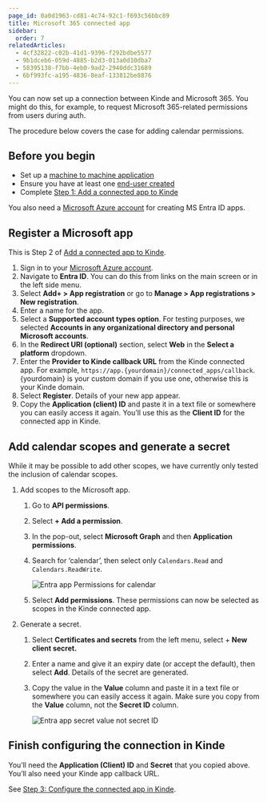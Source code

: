 ```yaml
---
page_id: 0a0d1963-cd81-4c74-92c1-f693c56bbc89
title: Microsoft 365 connected app
sidebar:
  order: 7
relatedArticles:
  - 4cf32822-c02b-41d1-9396-f292bdbe5577
  - 9b1dceb6-059d-4885-b2d3-013a0d10dba7
  - 58395138-f7bb-4eb0-9ad2-2940ddc31689
  - 6bf993fc-a195-4836-8eaf-133812be8876
---
```


You can now set up a connection between Kinde and Microsoft 365. You might do this, for example, to request Microsoft 365-related permissions from users during auth. 

The procedure below covers the case for adding calendar permissions.

## Before you begin

- Set up a [machine to machine application](/developer-tools/kinde-api/connect-to-kinde-api/)
- Ensure you have at least one [end-user created](/manage-users/add-and-edit/add-and-edit-users/)
- Complete [Step 1: Add a connected app to Kinde](/integrate/connected-apps/add-connected-apps/#step-1-add-the-connected-app-in-kinde/)

You also need a [Microsoft Azure account](https://portal.azure.com/#home) for creating MS Entra ID apps.

## Register a Microsoft app

This is Step 2 of [Add a connected app to Kinde](/integrate/connected-apps/add-connected-apps/#step-1-add-the-connected-app-in-kinde/).

1. Sign in to your [Microsoft Azure account](https://portal.azure.com/).
2. Navigate to **Entra ID**. You can do this from links on the main screen or in the left side menu.
3. Select **Add+ > App registration** or go to **Manage > App registrations > New registration**.
4. Enter a name for the app.
5. Select a **Supported account types option**. For testing purposes, we selected **Accounts in any organizational directory and personal Microsoft accounts**.
6. In the **Redirect URI (optional)** section, select **Web** in the **Select a platform** dropdown.
7. Enter the **Provider to Kinde callback URL** from the Kinde connected app. For example, `https://app.{yourdomain}/connected_apps/callback`. {yourdomain} is your custom domain if you use one, otherwise this is your Kinde domain.
8. Select **Register**. Details of your new app appear.
9. Copy the **Application (client) ID** and paste it in a text file or somewhere you can easily access it again. You’ll use this as the **Client ID** for the connected app in Kinde.

## Add calendar scopes and generate a secret

<aside type="warning">

While it may be possible to add other scopes, we have currently only tested the inclusion of calendar scopes.

</aside>

1. Add scopes to the Microsoft app. 
    1. Go to **API permissions**.
    2. Select **+ Add a permission**.
    3. In the pop-out, select **Microsoft Graph** and then **Application permissions**.
    4. Search for ‘calendar’, then select only `Calendars.Read` and `Calendars.ReadWrite`.
        
        ![Entra app Permissions for calendar](https://imagedelivery.net/skPPZTHzSlcslvHjesZQcQ/1fa72783-a7e0-45d1-08ee-ba6df5106300/public)
        
    5. Select **Add permissions**. These permissions can now be selected as scopes in the Kinde connected app.
2. Generate a secret.
    1. Select **Certificates and secrets** from the left menu, select + **New client secret.**
    2. Enter a name and give it an expiry date (or accept the default), then select **Add**. Details of the secret are generated.
    3. Copy the value in the **Value** column and paste it in a text file or somewhere you can easily access it again. Make sure you copy from the **Value** column, not the **Secret ID** column.
        
        ![Entra app secret value not secret ID](https://imagedelivery.net/skPPZTHzSlcslvHjesZQcQ/56dd1ace-8646-44c9-9add-982528e4a800/public)
        

## Finish configuring the connection in Kinde

You’ll need the **Application (Client) ID** and **Secret** that you copied above. You’ll also need your Kinde app callback URL.

See [Step 3: Configure the connected app in Kinde](/integrate/connected-apps/add-connected-apps/#step-3-configure-the-connected-app-in-kinde/).
